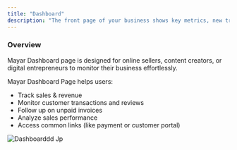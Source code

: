 ```yaml
---
title: "Dashboard"
description: "The front page of your business shows key metrics, new transactions, and customer feedback in one place."
---
```


### Overview

Mayar Dashboard page is designed for online sellers, content creators, or digital entrepreneurs to monitor their business effortlessly.

Mayar Dashboard Page helps users:

- Track sales & revenue
- Monitor customer transactions and reviews
- Follow up on unpaid invoices
- Analyze sales performance
- Access common links (like payment or customer portal)

![Dashboarddd Jp](/images/Dashboarddd.jpg)